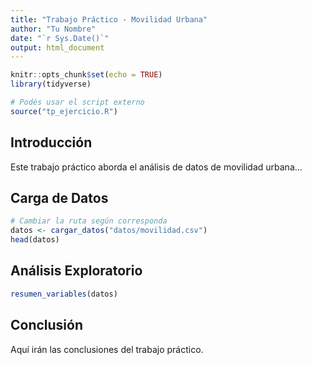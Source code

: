 ```yaml
---
title: "Trabajo Práctico - Movilidad Urbana"
author: "Tu Nombre"
date: "`r Sys.Date()`"
output: html_document
---
```


```r
knitr::opts_chunk$set(echo = TRUE)
library(tidyverse)

# Podés usar el script externo
source("tp_ejercicio.R")
```

## Introducción

Este trabajo práctico aborda el análisis de datos de movilidad urbana...

## Carga de Datos

```r
# Cambiar la ruta según corresponda
datos <- cargar_datos("datos/movilidad.csv")
head(datos)
```

## Análisis Exploratorio

```r
resumen_variables(datos)
```

## Conclusión

Aquí irán las conclusiones del trabajo práctico.
